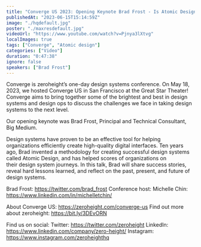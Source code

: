 ```yaml
---
title: "Converge US 2023: Opening Keynote Brad Frost - Is Atomic Design Dead?"
publishedAt: "2023-06-15T15:14:59Z"
image: "./hqdefault.jpg"
poster: "./maxresdefault.jpg"
videoUrl: "https://www.youtube.com/watch?v=Pjnya3lXtvg"
localImages: true
tags: ["Converge", "Atomic design"]
categories: ["Video"]
duration: "0:47:38"
ignore: false
speakers: ["Brad Frost"]
---
```


Converge is zeroheight’s one-day design systems conference. On May 18, 2023, we hosted Converge US in San Francisco at the Great Star Theater! Converge aims to bring together some of the brightest and best in design systems and design ops to discuss the challenges we face in taking design systems to the next level.

Our opening keynote was Brad Frost, Principal and Technical Consultant, Big Medium.

Design systems have proven to be an effective tool for helping organizations efficiently create high-quality digital interfaces. Ten years ago, Brad invented a methodology for creating successful design systems called Atomic Design, and has helped scores of organizations on their design system journeys. In this talk, Brad will share success stories, reveal hard lessons learned, and reflect on the past, present, and future of design systems.

Brad Frost: https://twitter.com/brad_frost
Conference host: Michelle Chin: https://www.linkedin.com/in/michelletchin/

About Converge US: https://zeroheight.com/converge-us
Find out more about zeroheight: https://bit.ly/3DEvORN

Find us on social:
Twitter: https://twitter.com/zeroheight
LinkedIn: https://www.linkedin.com/company/zero-height/
Instagram: https://www.instagram.com/zeroheighthq
